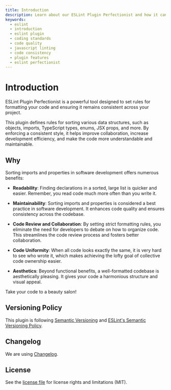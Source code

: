 ```yaml
---
title: Introduction
description: Learn about our ESLint Plugin Perfectionist and how it can help you maintain a consistent and high-quality codebase. Discover the features and benefits of using our tool to enhance your coding standards
keywords:
  - eslint
  - introduction
  - eslint plugin
  - coding standards
  - code quality
  - javascript linting
  - code consistency
  - plugin features
  - eslint perfectionist
---
```


# Introduction

ESLint Plugin Perfectionist is a powerful tool designed to set rules for formatting your code and ensuring it remains consistent across your project.

This plugin defines rules for sorting various data structures, such as objects, imports, TypeScript types, enums, JSX props, and more. By enforcing a consistent style, it helps improve collaboration, increase development efficiency, and make the code more understandable and maintainable.

## Why

Sorting imports and properties in software development offers numerous benefits:

- **Readability**: Finding declarations in a sorted, large list is quicker and easier. Remember, you read code much more often than you write it.

- **Maintainability**: Sorting imports and properties is considered a best practice in software development. It enhances code quality and ensures consistency across the codebase.

- **Code Review and Collaboration**: By setting strict formatting rules, you eliminate the need for developers to debate on how to organize code. This streamlines the code review process and fosters better collaboration.

- **Code Uniformity**: When all code looks exactly the same, it is very hard to see who wrote it, which makes achieving the lofty goal of collective code ownership easier.

- **Aesthetics**: Beyond functional benefits, a well-formatted codebase is aesthetically pleasing. It gives your code a harmonious structure and visual appeal.

Take your code to a beauty salon!

## Versioning Policy

This plugin is following [Semantic Versioning](https://semver.org/) and [ESLint's Semantic Versioning Policy](https://github.com/eslint/eslint#semantic-versioning-policy).

## Changelog

We are using [Changelog](https://github.com/azat-io/eslint-plugin-perfectionist/blob/main/changelog.md).

## License

See the [license file](https://github.com/azat-io/eslint-plugin-perfectionist/blob/main/license) for license rights and limitations (MIT).
